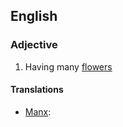 {{also|polyanthus}}
==English==

===Adjective===
{{en-adj}}

#{{rare|botany}} Having many [[flower]]s

====Translations====
{{trans-top}}
* [[Manx]]: {{t-|gv|yl-vlaagh}}
{{trans-mid}}
{{trans-bottom}}